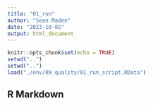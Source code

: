 ```yaml
---
title: "01_run"
author: "Sean Maden"
date: "2023-10-02"
output: html_document
---
```


```r


knitr::opts_chunk$set(echo = TRUE)
setwd("..")
setwd("..")
load("./env/09_quality/01_run_script.RData")


```

## R Markdown

```r
```